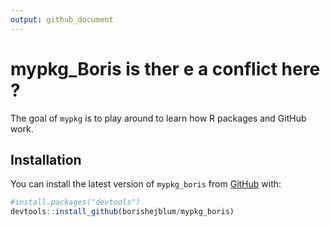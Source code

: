 ```yaml
---
output: github_document
---
```


<!-- README.md is generated from README.Rmd. Please edit that file -->


# mypkg_Boris is ther e a conflict here ?

<!-- badges: start -->
<!-- badges: end -->

The goal of `mypkg` is to play around to learn how R packages and GitHub work.

## Installation

You can install the latest version of `mypkg_boris` from [GitHub](https://github.com/borishejblum/mypkg_boris) with:

``` r
#install.packages("devtools")
devtools::install_github(borishejblum/mypkg_boris)
```

